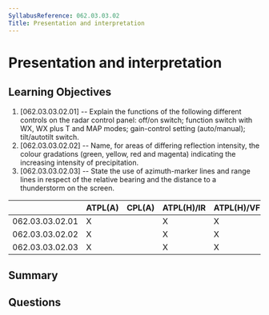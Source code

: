 ```yaml
---
SyllabusReference: 062.03.03.02
Title: Presentation and interpretation
---
```


# Presentation and interpretation

## Learning Objectives

1. [062.03.03.02.01] -- Explain the functions of the following different
   controls on the radar control panel: off/on switch; function switch with WX,
   WX plus T and MAP modes; gain-control setting (auto/manual); tilt/autotilt
   switch.
2. [062.03.03.02.02] -- Name, for areas of differing reflection intensity, the
   colour gradations (green, yellow, red and magenta) indicating the increasing
   intensity of precipitation.
3. [062.03.03.02.03] -- State the use of azimuth-marker lines and range lines in
   respect of the relative bearing and the distance to a thunderstorm on the
   screen.

|                 | ATPL(A) | CPL(A) | ATPL(H)/IR | ATPL(H)/VFR | CPL(H) | IR  | CBIR(A) |
| --------------- | ------- | ------ | ---------- | ----------- | ------ | --- | ------- |
| 062.03.03.02.01 | X       |        | X          | X           |        | X   | X       |
| 062.03.03.02.02 | X       |        | X          | X           |        | X   | X       |
| 062.03.03.02.03 | X       |        | X          | X           |        | X   | X       |

## Summary

## Questions
